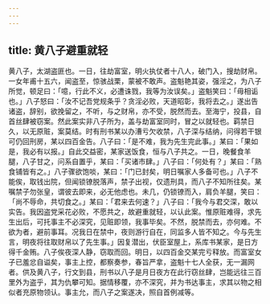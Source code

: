 ```yaml
---
---
---
```

title: 黄八子避重就轻
---



黄八子，太湖盗匪也。一日，往劫富室，明火执仗者十八人，破门入，搜劫财帛。一女年甫十五六，闻盗至，惊骇战栗，蒙被不敢声。盗魁艳其姿，强淫之，为八子所觉，顿足曰：「噫，行此不义，必遭诛戮，我等为汝误矣。」盗魁笑曰：「毋相诟也。」八子怒曰：「汝不记吾党规条乎？贪淫必败，天道昭彰，我将去之。」遂出告诸盗，辞别，欲挽留之，不听，与之财帛，亦不受，脱然而去。至海宁，投县，自首丝肆被窃案。然此案实非八子所为，盖与劫富室同时，冒之以就轻也。羁禁日久，以无原赃，案莫结。时有刑书某以办漕亏欠收禁，八子深与结纳，问得若干银可仍回刑房，某以四百金告。八子曰：「是不难，我为先生完此事。」某曰：「果如是，我必有以报。」自此交益密，某家送饭食，恒与八子共之。一日，晚餐食羊腿，八子甘之，问系自置乎，某曰：「买诸市肆。」八子曰：「何处有？」某曰：「熟食铺皆有之。」八子骤欲饱啖，某曰：「门已封矣，明日嘱家人多备可也。」八子不能俟，取钱出院，但闻锁镣脱落声，禁子出视，仅遗刑具，而八子不知所往矣。某嘱禁子勿张皇，谓彼去即来，必无他虑也。未几，仍锁镣而入，肩负羊腿，笑曰：「尚不辱命，共切食之。」某曰：「君来去何速？」八子曰：「我今与君交深，敢以实告。我因盗党采花必败，不愿共之，故避重就轻，以认此案。惟原赃难得，求先生出后，可托事主不必深究，见赃即领，我事毕矣。不然，脱禁而去，亦何难。不欲为者，避前事耳。况我日在禁中，夜则游行自在，同监多人皆不知之。今与先生言，明夜将往取财帛以了先生事。」因复潜出，伏臣室屋上，系库书某家，是日方得千金贿。八子俟夜深人静，窃取而回。明日，以四百金交某完亏释放。而富室女子已羞忿自谥矣，事主上控，都察奏参，春旨严拿，盗魁十七人全获，无一漏网者。供及黄八子，行文到县，刑书以八子是月日夜方在此行窃丝肆，岂能远往三百里外为盗乎，其为仇攀可知。据情移覆，亦不深究，并为书达事主，求其以物之相似者充原物领认。事主允，而八子之案遂决，照自首例减等。